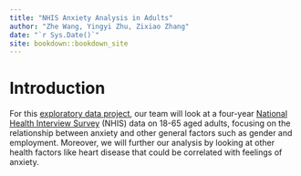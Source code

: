 ```yaml
--- 
title: "NHIS Anxiety Analysis in Adults"
author: "Zhe Wang, Yingyi Zhu, Zixiao Zhang"
date: "`r Sys.Date()`"
site: bookdown::bookdown_site
---
```


# Introduction

For this [exploratory data project](https://edav-anxiety-analysis.github.io/NHIS-Anxiety-Analysis-in-Adults/), our team will look at a four-year  [National Health Interview Survey](https://www.cdc.gov/nchs/nhis/data-questionnaires-documentation.htm) (NHIS) data on 18-65 aged adults, focusing on the relationship between anxiety and other general factors such as gender and employment. Moreover, we will further our analysis by looking at other health factors like heart disease that could be correlated with feelings of anxiety.